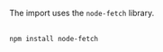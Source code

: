 <!-- Quickstart - Bring Your Own Vectors - Import data with vectors - /docs/weaviate/quickstart/custom-vectors#import-data-with-vectors -->



<Tabs groupId="languages">
  <TabItem value="py" label="Python Client v4">
    <FilteredTextBlock
      text={ByovAllPyCode}
      startMarker="# ===== Import data ====="
      endMarker="# ===== Query ====="
      language="py"
    />
  </TabItem>
  <TabItem value="py3" label="Python Client v3">
    <FilteredTextBlock
      text={ByovAllPy3Code}
      startMarker="# ===== Import data ====="
      endMarker="# ===== Query ====="
      language="py"
    />
  </TabItem>
  <TabItem value="js" label="JS/TS Client v3">

 <FilteredTextBlock
   text={ByovAllTsCode}
   startMarker="// Import data"
   endMarker="// Query using nearVector"
   language="ts"
 />
  </TabItem>
  <TabItem value="js2" label="JS/TS Client v2">
The import uses the `node-fetch` library.<br/><br/>

```bash
npm install node-fetch
```

 <FilteredTextBlock
   text={ByovAllTsCodeLegacy}
   startMarker="// Import data"
   endMarker="// Query using nearVector"
   language="ts"
 />
  </TabItem>
</Tabs>
